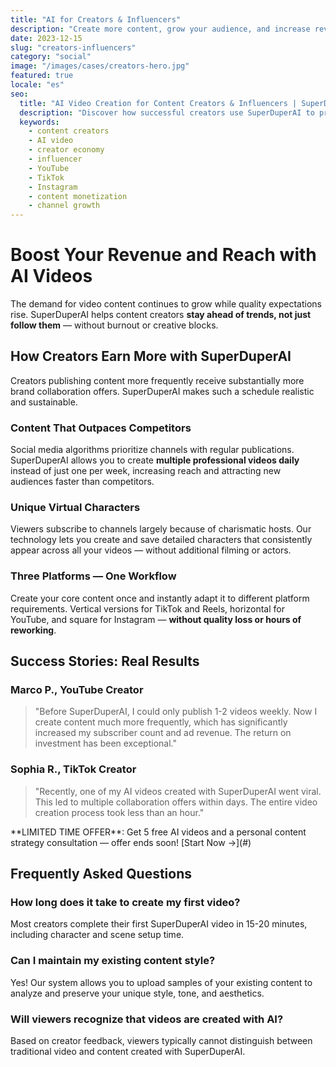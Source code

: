```yaml
---
title: "AI for Creators & Influencers"
description: "Create more content, grow your audience, and increase revenue with AI-powered video creation"
date: 2023-12-15
slug: "creators-influencers"
category: "social"
image: "/images/cases/creators-hero.jpg"
featured: true
locale: "es"
seo:
  title: "AI Video Creation for Content Creators & Influencers | SuperDuperAI"
  description: "Discover how successful creators use SuperDuperAI to produce quality content faster than competitors. Join them today!"
  keywords:
    - content creators
    - AI video
    - creator economy
    - influencer
    - YouTube
    - TikTok
    - Instagram
    - content monetization
    - channel growth
---
```


# Boost Your Revenue and Reach with AI Videos

The demand for video content continues to grow while quality expectations rise. SuperDuperAI helps content creators **stay ahead of trends, not just follow them** — without burnout or creative blocks.

<FeatureGrid>
  <Feature
    title="Rapid Content Production"
    description="Create complete videos in minutes instead of hours"
    icon="speed"
  />
  <Feature
    title="Consistent Characters"
    description="LoRA technology preserves your character details across all videos"
    icon="users"
  />
  <Feature
    title="Multi-Platform Adaptation"
    description="One content in formats for TikTok, YouTube and Instagram without rework"
    icon="layout"
  />
</FeatureGrid>

## How Creators Earn More with SuperDuperAI

Creators publishing content more frequently receive substantially more brand collaboration offers. SuperDuperAI makes such a schedule realistic and sustainable.

### Content That Outpaces Competitors

Social media algorithms prioritize channels with regular publications. SuperDuperAI allows you to create **multiple professional videos daily** instead of just one per week, increasing reach and attracting new audiences faster than competitors.

### Unique Virtual Characters

Viewers subscribe to channels largely because of charismatic hosts. Our technology lets you create and save detailed characters that consistently appear across all your videos — without additional filming or actors.

### Three Platforms — One Workflow

Create your core content once and instantly adapt it to different platform requirements. Vertical versions for TikTok and Reels, horizontal for YouTube, and square for Instagram — **without quality loss or hours of reworking**.

## Success Stories: Real Results

### Marco P., YouTube Creator

> "Before SuperDuperAI, I could only publish 1-2 videos weekly. Now I create content much more frequently, which has significantly increased my subscriber count and ad revenue. The return on investment has been exceptional."

### Sophia R., TikTok Creator

> "Recently, one of my AI videos created with SuperDuperAI went viral. This led to multiple collaboration offers within days. The entire video creation process took less than an hour."

<CTABox>
  **LIMITED TIME OFFER**: Get 5 free AI videos and a personal content strategy
  consultation — offer ends soon! [Start Now →](#)
</CTABox>

## Frequently Asked Questions

### How long does it take to create my first video?

Most creators complete their first SuperDuperAI video in 15-20 minutes, including character and scene setup time.

### Can I maintain my existing content style?

Yes! Our system allows you to upload samples of your existing content to analyze and preserve your unique style, tone, and aesthetics.

### Will viewers recognize that videos are created with AI?

Based on creator feedback, viewers typically cannot distinguish between traditional video and content created with SuperDuperAI.
